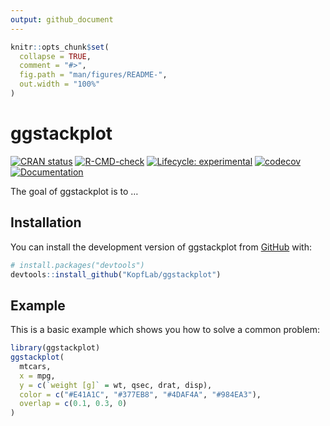 ```yaml
---
output: github_document
---
```


<!-- README.md is generated from README.Rmd. Please edit that file -->

```r
knitr::opts_chunk$set(
  collapse = TRUE,
  comment = "#>",
  fig.path = "man/figures/README-",
  out.width = "100%"
)
```

# ggstackplot

<!-- badges: start -->
[![CRAN status](https://www.r-pkg.org/badges/version/ggstackplot)](https://CRAN.R-project.org/package=ggstackplot)
[![R-CMD-check](https://github.com/KopfLab/ggstackplot/actions/workflows/R-CMD-check.yaml/badge.svg)](https://github.com/KopfLab/ggstackplot/actions/workflows/R-CMD-check.yaml)
[![Lifecycle: experimental](https://img.shields.io/badge/lifecycle-experimental-orange.svg)](https://lifecycle.r-lib.org/articles/stages.html#experimental)
[![codecov](https://codecov.io/gh/kopflab/ggstackplot/branch/main/graph/badge.svg?token=SN0YDIJ6Y6)](https://app.codecov.io/gh/kopflab/ggstackplot)
[![Documentation](https://img.shields.io/badge/docs-online-green.svg)](https://ggstackplot.kopflab.org/)
<!-- badges: end -->

The goal of ggstackplot is to ...

## Installation

You can install the development version of ggstackplot from [GitHub](https://github.com/) with:

``` r
# install.packages("devtools")
devtools::install_github("KopfLab/ggstackplot")
```

## Example

This is a basic example which shows you how to solve a common problem:

```r
library(ggstackplot)
ggstackplot(
  mtcars,
  x = mpg,
  y = c(`weight [g]` = wt, qsec, drat, disp),
  color = c("#E41A1C", "#377EB8", "#4DAF4A", "#984EA3"),
  overlap = c(0.1, 0.3, 0)
)
```

